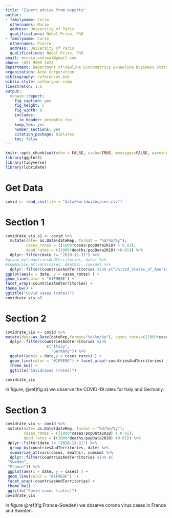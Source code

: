 ```yaml
---
title: "Expert advice from experts"
author:
- familyname: Curie
  othernames: Marie
  address: University of Paris
  qualifications: Nobel Prize, PhD
- familyname: Curie
  othernames: Pierre
  address: University of Paris
  qualifications: Nobel Prize, PhD
email: mcurie.notreal@gmail.com
phone: (03) 9905 2478
department: Department of\newline Econometrics &\newline Business Statistics
organization: Acme Corporation
bibliography: references.bib
biblio-style: authoryear-comp
linestretch: 1.5
output:
  monash::report:
    fig_caption: yes
    fig_height: 5
    fig_width: 8
    includes:
      in_header: preamble.tex
    keep_tex: yes
    number_sections: yes
    citation_package: biblatex
    toc: false
---
```


```r
knitr::opts_chunk$set(echo = FALSE, cache=TRUE, messages=FALSE, warning=FALSE)
library(ggplot2)
library(tidyverse)
library(lubridate)
```

# Get Data 
```r
covid <- read_csv(file = "data/worldwidecases.csv")
```

# Section 1 

```r
covidrate_vis_s1 <- covid %>%
  mutate(date= as.Date(dateRep, format = "%d/%m/%y"),
         cases_rates = ((1000*cases/popData2018) + 0.01),
         dead_rates = ((1000*deaths/popData2018) +0.01)) %>%
  dplyr::filter(date != "2020-12-31") %>%
#group_by(countriesAndTerritories, date) %>%
#summarize_at(vars(cases, deaths), cumsum) %>%
  dplyr::filter(countriesAndTerritories %in% c("United_States_of_America","Germany")) %>%
ggplot(aes(x = date, y = cases_rates) ) +
geom_line(color = "#1F9E8E") +
facet_wrap(~countriesAndTerritories) +
theme_bw() +
ggtitle("Covid cases (rates)")
covidrate_vis_s1
```

# Section 2

```r
covidrate_vis <- covid %>% 
mutate(date=as.Date(dateRep,format="%d/%m/%y"), cases_rates=((1000*cases/popData2018)+0.01), dead_rates=((1000*deaths/popData2018)+0.01))%>% dplyr::filter(date != "2020-12-31") %>% 
  dplyr::filter(countriesAndTerritories %in% 
                  c("Italy", 
                    "Germany")) %>% 
  ggplot(aes(x = date,y = cases_rates) ) + 
  geom_line(color = "#1F9E8E") + facet_wrap(~countriesAndTerritories) + 
  theme_bw() + 
  ggtitle("Covidcases (rates)") 

covidrate_vis
```
In figure, \@ref(fig:a) we observe the COVID-19 rates for Italy and Germany.

# Section 3

```r
covidrate_vis <- covid %>%
 mutate(date= as.Date(dateRep, format = "%d/%m/%y"),
        cases_rates = ((1000*cases/popData2018) + 0.01),
        dead_rates = ((1000*deaths/popData2018) +0.01)) %>%
 dplyr::filter(date != "2020-12-31") %>%
  group_by(countriesAndTerritories, date) %>% 
  summarize_at(vars(cases, deaths), cumsum) %>% 
  dplyr::filter(countriesAndTerritories %in% c(
 "Sweden",
 "France")) %>%
 ggplot(aes(x = date, y = cases) ) +
 geom_line(color = "#1F9E8E")  +
 facet_wrap(~countriesAndTerritories) +
 theme_bw() +
 ggtitle("Covid cases (rates)")
covidrate_vis
```
In figure \@ref(fig:France-Sweden) we observe corona virus cases in France and Sweden. 

